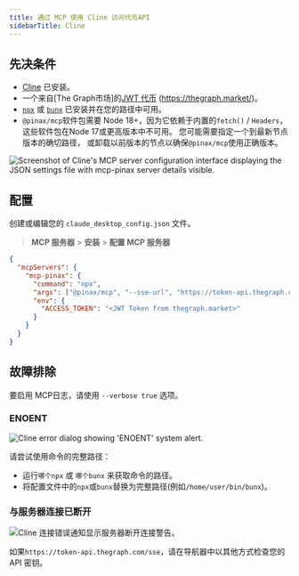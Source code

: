 ```yaml
---
title: 通过 MCP 使用 Cline 访问代币API
sidebarTitle: Cline
---
```


## 先决条件

- [Cline](https://cline.bot/) 已安装。
- 一个来自[The Graph市场]的[JWT 代币](/token-api/quick-start) (https://thegraph.market/)。
- [`npx`](https://docs.npmjs.com/downloading-and-installing-node-js-and-npm) 或 [`bunx`](https://bun.sh/) 已安装并在您的路径中可用。
- `@pinax/mcp`软件包需要 Node 18+，因为它依赖于内置的`fetch()` / `Headers`，这些软件包在Node 17或更高版本中不可用。 您可能需要指定一个到最新节点版本的确切路径， 或卸载以前版本的节点以确保`@pinax/mcp`使用正确版本。

![Screenshot of Cline's MCP server configuration interface displaying the JSON settings file with mcp-pinax server details visible.](/img/cline-preview-token-api.png)

## 配置

创建或编辑您的 `claude_desktop_config.json` 文件。

> **MCP 服务器** > **安装** > **配置 MCP 服务器**

```json label="cline_mcp_settings.json"
{
  "mcpServers": {
    "mcp-pinax": {
      "command": "npx",
      "args": ["@pinax/mcp", "--sse-url", "https://token-api.thegraph.com/sse"],
      "env": {
        "ACCESS_TOKEN": "<JWT Token from thegraph.market>"
      }
    }
  }
}
```

## 故障排除

要启用 MCP日志，请使用 `--verbose true` 选项。

### ENOENT

![Cline error dialog showing 'ENOENT' system alert.](/img/cline-error.png)

请尝试使用命令的完整路径：

- 运行`哪个npx` 或 `哪个bunx` 来获取命令的路径。
- 将配置文件中的`npx`或`bunx`替换为完整路径(例如`/home/user/bin/bunx`)。

### 与服务器连接已断开

![Cline 连接错误通知显示服务器断开连接警告。](/img/cline-missing-variables.png)

如果`https://token-api.thegraph.com/sse`，请在导航器中以其他方式检查您的 API 密钥。
